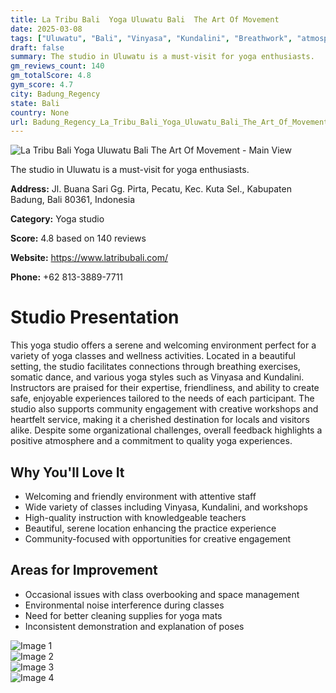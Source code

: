 ```yaml
---
title: La Tribu Bali  Yoga Uluwatu Bali  The Art Of Movement
date: 2025-03-08
tags: ["Uluwatu", "Bali", "Vinyasa", "Kundalini", "Breathwork", "atmosphere", "community", "Badung Regency"]  
draft: false
summary: The studio in Uluwatu is a must-visit for yoga enthusiasts.
gm_reviews_count: 140
gm_totalScore: 4.8
gym_score: 4.7
city: Badung_Regency
state: Bali
country: None
url: Badung_Regency_La_Tribu_Bali_Yoga_Uluwatu_Bali_The_Art_Of_Movement
---
```


<div className="aspect-[16/9] relative my-8">
  <img 
    src="https://lh5.googleusercontent.com/p/AF1QipNRmSfnK4ha4Ybc4qGT0zSfcgj0lkaEPUGjrKOc=w1920-h1080-k-no"
    alt="La Tribu Bali  Yoga Uluwatu Bali  The Art Of Movement - Main View"
    className="object-cover absolute inset-0 w-full h-full rounded-lg"
  />
</div>

The studio in Uluwatu is a must-visit for yoga enthusiasts.

**Address:** Jl. Buana Sari Gg. Pirta, Pecatu, Kec. Kuta Sel., Kabupaten Badung, Bali 80361, Indonesia

**Category:** Yoga studio

**Score:** 4.8 based on 140 reviews

**Website:** https://www.latribubali.com/

**Phone:** +62 813-3889-7711

# Studio Presentation

This yoga studio offers a serene and welcoming environment perfect for a variety of yoga classes and wellness activities. Located in a beautiful setting, the studio facilitates connections through breathing exercises, somatic dance, and various yoga styles such as Vinyasa and Kundalini. Instructors are praised for their expertise, friendliness, and ability to create safe, enjoyable experiences tailored to the needs of each participant. The studio also supports community engagement with creative workshops and heartfelt service, making it a cherished destination for locals and visitors alike. Despite some organizational challenges, overall feedback highlights a positive atmosphere and a commitment to quality yoga experiences.

## Why You'll Love It

- Welcoming and friendly environment with attentive staff
- Wide variety of classes including Vinyasa, Kundalini, and workshops
- High-quality instruction with knowledgeable teachers
- Beautiful, serene location enhancing the practice experience
- Community-focused with opportunities for creative engagement

## Areas for Improvement

- Occasional issues with class overbooking and space management
- Environmental noise interference during classes
- Need for better cleaning supplies for yoga mats
- Inconsistent demonstration and explanation of poses

<div className="grid grid-cols-1 xl:grid-cols-2 gap-4 my-8">
<div className="aspect-[4/3] relative"><img src="https://lh3.googleusercontent.com/p/AF1QipNGuIvh6svMAvsxXqrRsZmtth1ZZG6z7C0gY5Tx=w1920-h1080-k-no" alt="Image 1" className="object-cover absolute inset-0 w-full h-full rounded-lg" /></div>
<div className="aspect-[4/3] relative"><img src="https://lh5.googleusercontent.com/p/AF1QipPzgw7Ji2Vjc4_6W3BqoTXOYMAmlwcBKbch5aSC=w1920-h1080-k-no" alt="Image 2" className="object-cover absolute inset-0 w-full h-full rounded-lg" /></div>
<div className="aspect-[4/3] relative"><img src="https://lh5.googleusercontent.com/p/AF1QipN3pQNHDuh7Cl1eBeTVyOyrXp_OX6wTv1CtCvpE=w1920-h1080-k-no" alt="Image 3" className="object-cover absolute inset-0 w-full h-full rounded-lg" /></div>
<div className="aspect-[4/3] relative"><img src="https://lh5.googleusercontent.com/p/AF1QipP45dWtRPoOjvW4RNTzsQn7zLTTqKI-e1ODe0rX=w1920-h1080-k-no" alt="Image 4" className="object-cover absolute inset-0 w-full h-full rounded-lg" /></div>
</div>